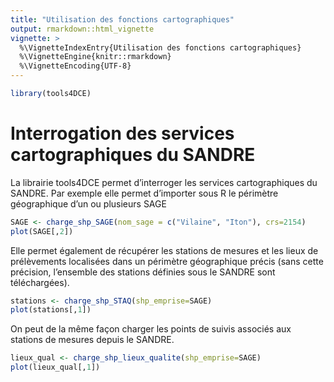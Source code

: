 ```yaml
---
title: "Utilisation des fonctions cartographiques"
output: rmarkdown::html_vignette
vignette: >
  %\VignetteIndexEntry{Utilisation des fonctions cartographiques}
  %\VignetteEngine{knitr::rmarkdown}
  %\VignetteEncoding{UTF-8}
---
```



```r
library(tools4DCE)
```


# Interrogation des services cartographiques du SANDRE
La librairie tools4DCE permet d'interroger les services cartographiques du SANDRE.
Par exemple elle permet d'importer sous R le périmètre géographique d'un ou plusieurs SAGE

```r
SAGE <- charge_shp_SAGE(nom_sage = c("Vilaine", "Iton"), crs=2154)
plot(SAGE[,2])

```

Elle permet également de récupérer les stations de mesures et les lieux de prélèvements localisées dans un périmètre géographique précis (sans cette précision, l'ensemble des stations définies sous le SANDRE sont téléchargées).
```r

stations <- charge_shp_STAQ(shp_emprise=SAGE)
plot(stations[,1])

```
On peut de la même façon charger les points de suivis associés aux stations de mesures depuis le SANDRE.
```r

lieux_qual <- charge_shp_lieux_qualite(shp_emprise=SAGE)
plot(lieux_qual[,1])


```


